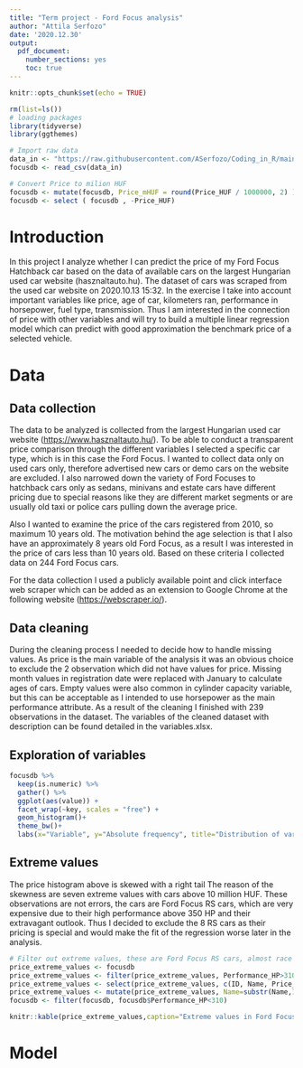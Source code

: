 ```yaml
---
title: "Term project - Ford Focus analysis"
author: "Attila Serfozo"
date: '2020.12.30'
output: 
  pdf_document:
    number_sections: yes
    toc: true
---
```


```r
knitr::opts_chunk$set(echo = TRUE)

rm(list=ls())
# loading packages
library(tidyverse)
library(ggthemes)

# Import raw data
data_in <- "https://raw.githubusercontent.com/ASerfozo/Coding_in_R/main/Task_3_ford_focus_prices/data/Clean/ford_focus.csv"
focusdb <- read_csv(data_in)

# Convert Price to milion HUF
focusdb <- mutate(focusdb, Price_mHUF = round(Price_HUF / 1000000, 2) )
focusdb <- select ( focusdb , -Price_HUF)

```

# Introduction
In this project I analyze whether I can predict the price of my Ford Focus Hatchback car based on the data of available cars on the largest Hungarian used car website (hasznaltauto.hu). The dataset of cars was scraped from the used car website on 2020.10.13 15:32. In the exercise I take into account important variables like price, age of car, kilometers ran, performance in horsepower, fuel type, transmission. Thus I am interested in the connection of price with other variables and will try to build a multiple linear regression model which can predict with good approximation the benchmark price of a selected vehicle.

# Data
## Data collection
The data to be analyzed is collected from the largest Hungarian used car website (<https://www.hasznaltauto.hu/>). To be able to conduct a transparent price comparison through the different variables I selected a specific car type, which is in this case the Ford Focus. I wanted to collect data only on used cars only, therefore advertised new cars or demo cars on the website are excluded. I also narrowed down the variety of Ford Focuses to hatchback cars only as sedans, minivans and estate cars have different pricing due to special reasons like they are different market segments or are usually old taxi or police cars pulling down the average price.

Also I wanted to examine the price of the cars registered from 2010, so maximum 10 years old. The motivation behind the age selection is that I also have an approximately 8 years old Ford Focus, as a result I was interested in the price of cars less than 10 years old. Based on these criteria I collected data on 244 Ford Focus cars.

For the data collection I used a publicly available point and click interface web scraper which can be added as an extension to Google Chrome at the following website (<https://webscraper.io/>).

## Data cleaning
During the cleaning process I needed to decide how to handle missing values. As price is the main variable of the analysis it was an obvious choice to exclude the 2 observation which did not have values for price. Missing month values in registration date were replaced with January to calculate ages of cars. Empty values were also common in cylinder capacity variable, but this can be acceptable as I intended to use horsepower as the main performance attribute. As a result of the cleaning I finished with 239 observations in the dataset. The variables of the cleaned dataset with description can be found detailed in the variables.xlsx.

## Exploration of variables

```r
focusdb %>%
  keep(is.numeric) %>% 
  gather() %>% 
  ggplot(aes(value)) +
  facet_wrap(~key, scales = "free") +
  geom_histogram()+
  theme_bw()+
  labs(x="Variable", y="Absolute frequency", title="Distribution of variables")

```

## Extreme values
The price histogram above is skewed with a right tail The reason of the skewness are seven extreme values with cars above 10 million HUF. These observations are not errors, the cars are Ford Focus RS cars, which are very expensive due to their high performance above 350 HP and their extravagant outlook. Thus I decided to exclude the 8 RS cars as their pricing is special and would make the fit of the regression worse later in the analysis.

```r
# Filter out extreme values, these are Ford Focus RS cars, almost race cars for race tracks, their pricing is always special
price_extreme_values <- focusdb
price_extreme_values <- filter(price_extreme_values, Performance_HP>310)
price_extreme_values <- select(price_extreme_values, c(ID, Name, Price_mHUF, Registration_date, Kilometers, Performance_HP))
price_extreme_values <- mutate(price_extreme_values, Name=substr(Name,1,26))
focusdb <- filter(focusdb, focusdb$Performance_HP<310)

knitr::kable(price_extreme_values,caption="Extreme values in Ford Focus Price distribution - Ford Focus Rs")
```

# Model

```r


```



```r


```



```r


```



```r


```



```r


```
